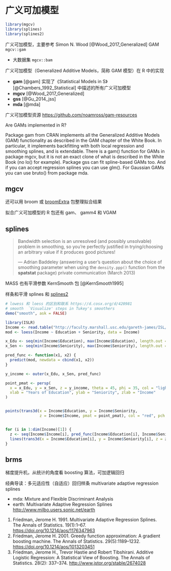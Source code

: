 # 广义可加模型 {#chap-generalized-additive-models}

```r
library(mgcv)
library(splines)
library(splines2)
```

广义可加模型，主要参考 Simon N. Wood [@Wood_2017_Generalized] GAM  `mgcv::gam`

- 大数据集 `mgcv::bam`

广义可加模型（Generalized Additive Models，简称 GAM 模型）在 R 中的实现

- **gam** [@gam] 实现了《Statistical Models in S》[@Chambers_1992_Statistical] 中描述的所有广义可加模型
- **mgcv** [@Wood_2017_Generalized]
- **gss** [@Gu_2014_jss]
- **mda** [@mda]

 广义可加模型资源 <https://github.com/noamross/gam-resources>

Are GAMs implemented in R?

Package gam from CRAN implements all the Generalized Additive Models (GAM) functionality as described in the GAM chapter of the White Book. In particular, it implements backfitting with both local regression and smoothing splines, and is extendable. There is a gam() function for GAMs in package mgcv, but it is not an exact clone of what is described in the White Book (no lo() for example). Package gss can fit spline-based GAMs too. And if you can accept regression splines you can use glm(). For Gaussian GAMs you can use bruto() from package mda.

## mgcv

还可以用 broom 或 [broomExtra](https://github.com/IndrajeetPatil/broomExtra) 包整理拟合结果

拟合广义可加模型的 R 包还有 gam、 gamm4 和 VGAM

## splines {#subsec-spline-smooth}

> Bandwidth selection is an unresolved (and possibly unsolvable) problem in smoothing, so you're perfectly justified in trying/choosing an arbitrary value if it produces good pictures!
>
> --- Adrian Baddeley (answering a user's question about the choice of smoothing parameter when using the `density.ppp()` function from the **spatstat** package) private communication (March 2013)

MASS 也有平滑参数 
KernSmooth 包 [@KernSmooth1995]

样条和平滑 splines 和 [splines2](https://github.com/wenjie2wang/splines2)

```r
# lowess 和 loess 的区别和联系 https://d.cosx.org/d/420981
# smooth  `Visualize' steps in Tukey's smoothers
demo("smooth", ask = FALSE)
```


```r
library(ISLR)
Income <- read.table("http://faculty.marshall.usc.edu/gareth-james/ISL/Income2.csv", sep = ",", header = TRUE)
mod <- loess(Income ~ Education + Seniority, data = Income)

x_Edu <- seq(min(Income$Education), max(Income$Education), length.out = 30)
x_Sen <- seq(min(Income$Seniority), max(Income$Seniority), length.out = 30)

pred_func <- function(x1, x2) {
  predict(mod, newdata = cbind(x1, x2))
}

y_income <- outer(x_Edu, x_Sen, pred_func)

point_pmat <- persp(
  x = x_Edu, y = x_Sen, z = y_income, theta = 45, phi = 35, col = "lightblue",
  xlab = "Years of Education", ylab = "Seniority", zlab = "Income"
)


points(trans3d(x = Income$Education, y = Income$Seniority,
               z = Income$Income, pmat = point_pmat), col = "red", pch = 16)


for (i in 1:dim(Income)[1]) {
  z <- seq(Income$Income[i], pred_func(Income$Education[i], Income$Seniority[i]), length.out = 10)
  lines(trans3d(x = Income$Education[i], y = Income$Seniority[i], z = z, pmat = point_pmat))
}
```

## brms

梯度提升机，从统计的角度看 boosting 算法，可加逻辑回归

经典导读：多元适应性（自适应）回归样条 multivariate adaptive regression splines

- mda: Mixture and Flexible Discriminant Analysis
- earth: Multivariate Adaptive Regression Splines <http://www.milbo.users.sonic.net/earth>

1. Friedman, Jerome H. 1991. Multivariate Adaptive Regression Splines. The Annals of Statistics. 19(1):1--67. <https://doi.org/10.1214/aos/1176347963>
1. Friedman, Jerome H. 2001. Greedy function approximation: A gradient boosting machine. The Annals of Statistics. 29(5):1189--1232. <https://doi.org/10.1214/aos/1013203451>
1. Friedman, Jerome H., Trevor Hastie and Robert Tibshirani. Additive Logistic Regression: A Statistical View of Boosting. The Annals of Statistics. 28(2): 337--374. <http://www.jstor.org/stable/2674028>
